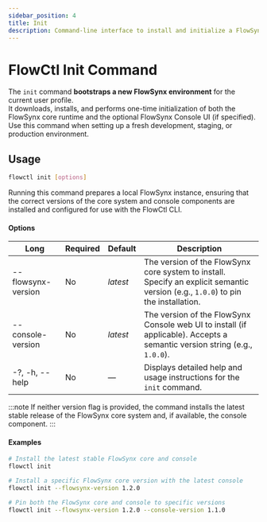 ```yaml
---
sidebar_position: 4
title: Init
description: Command-line interface to install and initialize a FlowSynx system for the current user profile.
---
```


# FlowCtl Init Command
The `init` command **bootstraps a new FlowSynx environment** for the current user profile.  
It downloads, installs, and performs one-time initialization of both the FlowSynx core runtime and the optional FlowSynx Console UI (if specified).  
Use this command when setting up a fresh development, staging, or production environment.

## Usage
```bash
flowctl init [options]
```

Running this command prepares a local FlowSynx instance, ensuring that the correct versions of the core system and console components are installed and configured for use with the FlowCtl CLI.

#### Options
| Long                 | Required | Default  | Description                                                                                                                       |
| -------------------- | -------- | -------- | --------------------------------------------------------------------------------------------------------------------------------- |
| --flowsynx-version   | No       | *latest* | The version of the FlowSynx core system to install. Specify an explicit semantic version (e.g., `1.0.0`) to pin the installation. |
| --console-version    | No       | *latest* | The version of the FlowSynx Console web UI to install (if applicable). Accepts a semantic version string (e.g., `1.0.0`).         |
| -?, -h, --help       | No       | —        | Displays detailed help and usage instructions for the `init` command.                                                             |

:::note
If neither version flag is provided, the command installs the latest stable release of the FlowSynx core system and, if available, the console component.
:::

#### Examples
```bash
# Install the latest stable FlowSynx core and console
flowctl init

# Install a specific FlowSynx core version with the latest console
flowctl init --flowsynx-version 1.2.0

# Pin both the FlowSynx core and console to specific versions
flowctl init --flowsynx-version 1.2.0 --console-version 1.1.0
```